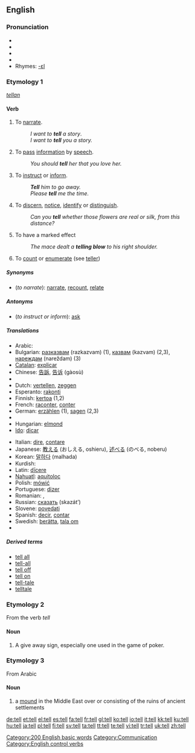 {{wikipedia|Tell (disambiguation)}}
==English==

{{rank|each|between|face|175|tell|because|few|whom}}

===Pronunciation===
*{{IPA|/tĕl/}}
*{{IPA|/tel/}}
*{{SAMPA|/tel/}}
*{{audio|en-us-tell.ogg|Audio (US)}}
*Rhymes: [[Rhymes:English:-ɛl|-ɛl]]

===Etymology 1===
{{OE.}} ''[[tellan]]''

====Verb====
{{en-verb|tells|telling|told}}

# {{context|transitive|or|ditransitive}} To [[narrate]].
#:''I want to '''tell''' a story''.
#:''I want to '''tell''' you a story.''
# {{transitive}} To [[pass]] [[information]] by [[speech]].
#:''You should '''tell''' her that you love her.''
# {{transitive}} To [[instruct]] or [[inform]].
#:'''''Tell''' him to go away.''
#:''Please '''tell''' me the time.''
# {{intransitive}} To [[discern]], [[notice]], [[identify]] or [[distinguish]].
#:''Can you '''tell''' whether those flowers are real or silk, from this distance?''
# {{intransitive}} To have a marked effect
#: ''The mace dealt a '''telling blow''' to his right shoulder.''
# To [[count]] or [[enumerate]] (see [[teller]])

=====Synonyms=====
* (''to narrate''): [[narrate]], [[recount]], [[relate]]

=====Antonyms=====
* (''to instruct or inform''): [[ask]]

=====Translations=====
{{rfc-trans}}
{{top}}
*Arabic: {{ARchar|[[اخبر]]}} {{unicode|(’áχbara)}}
*Bulgarian: [[разказвам]] (razkazvam) (1), [[казвам]] (kazvam) (2,3), [[нареждам]] (nareždam) (3)
*[[Catalan]]: [[explicar]]
*Chinese: [[告訴]], [[告诉]] (gàosù)
*{{trreq|Czech}}
*Dutch: [[vertellen]], [[zeggen]]
*Esperanto: [[rakonti]]
*Finnish: [[kertoa]] (1,2)
*French: [[raconter]], [[conter]]
*German: [[erzählen]] (1), [[sagen]] (2,3)
*{{trreq|Hebrew}}
*Hungarian: [[elmond]]
*[[Ido]]: [[dicar]]
{{mid}}
*Italian: [[dire]], [[contare]]
*Japanese: [[教える]] (おしえる, oshieru), [[述べる]] (のべる, noberu)
*Korean: [[말하다]] (malhada)
*Kurdish: {{KUchar|[[گێڕان]]}}
*Latin: [[dicere|dīcere]]
*[[Nahuatl]]: [[aquitoloc]]
*Polish: [[mówić]]
*Portuguese: [[dizer]]
*Romanian: {{t|ro|spune}}, {{t|ro|zice}}
*Russian: [[сказать]] (skazát’)
*Slovene: [[povedati]]
*Spanish: [[decir]], [[contar]]
*Swedish: [[berätta]], [[tala om]]
*{{trreq|Turkish}}
{{bottom}}

=====Derived terms=====
* [[tell all]]
* [[tell-all]]
* [[tell off]]
* [[tell on]]
* [[tell-tale]]
* [[telltale]]

===Etymology 2===
From the verb ''tell''

====Noun====
{{en-noun}}

# A give away sign, especially one used in the game of poker.

===Etymology 3===
From Arabic

====Noun====
{{en-noun}}

# a [[mound]] in the Middle East over or consisting of the ruins of ancient settlements

[[Category:200 English basic words]]
[[Category:Communication]]
[[Category:English control verbs]]

[[de:tell]]
[[et:tell]]
[[el:tell]]
[[es:tell]]
[[fa:tell]]
[[fr:tell]]
[[gl:tell]]
[[ko:tell]]
[[io:tell]]
[[it:tell]]
[[kk:tell]]
[[ku:tell]]
[[hu:tell]]
[[ja:tell]]
[[pl:tell]]
[[fi:tell]]
[[sv:tell]]
[[ta:tell]]
[[tt:tell]]
[[te:tell]]
[[vi:tell]]
[[tr:tell]]
[[uk:tell]]
[[zh:tell]]